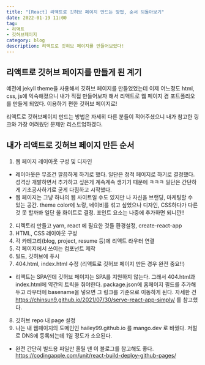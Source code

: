 ```yaml
---
title: "[React] 리액트로 깃허브 페이지 만드는 방법, 순서 되돌아보기"
date: 2022-01-19 11:00
tag:
- 리액트
- 깃허브페이지
category: blog
description: 리액트로 깃허브 페이지를 만들어보았다!
---
```


## 리액트로 깃허브 페이지를 만들게 된 계기
예전에 jekyll theme을 사용해서 깃허브 페이지를 만들었었는데 
이제 어느정도 html, css, js에 익숙해졌으니 내가 직접 만들어보자 해서
리액트로 웹 페이지 겸 포트폴리오를 만들게 되었다.
이용하기 편한 깃허브 페이지로!

리액트로 깃허브페이지 만드는 방법은 자세히 다른 분들이 적어주셨으니 내가 참고한 링크와 가장 어려웠던 문제만 리스트업하겠다.


## 내가 리액트로 깃허브 페이지 만든 순서
1. 웹 페이지 레이아웃 구성 및 디자인 
- 레이아웃은 무조건 깔끔하게 하기로 했다. 일단은 정적 페이지로 하기로 결정했다. 성격상 개발하면서 추가하고 싶은게 계속계속 생기기 때문에 ㅋㅋㅋ 일단은 간단하게 기초공사하기로 굳게 다짐하고 시작했다.  
- 웹 페이지는 그냥 하나의 웹 사이트일 수도 있지만 나 자신을 브랜딩, 마케팅할 수 있는 공간. theme color에 노랑, 네이비를 섞고 싶었으나 디자인, CSS하다가 다른 것 못 할까봐 일단 올 화이트로 결정. 포인트 요소는 나중에 추가하면 되니깐!!
2. 디렉토리 만들고 yarn, react 에 필요한 것들 환경설정, create-react-app 
3. HTML, CSS 레이아웃 구성
4. 각 카테고리(blog, project, resume 등)에 리액트 라우터 연결
5. 각 페이지에서 쓰이는 컴포넌트 제작 
6. 빌드, 깃허브에 푸시
7. 404.html, index.html 수정 (리액트로 깃허브 페이지 만든 경우 완전 중요!!)
- 리액트는 SPA인데 깃허브 페이지는 SPA를 지원하지 않는다. 그래서 404.html과 index.html에 약간의 트릭을 줘야한다. package.json에 홈페이지 필드를 추가해두고 라우터에 basename을 넣으면 그 링크를 기준으로 이동하게 된다. 자세한 건 https://chinsun9.github.io/2021/07/30/serve-react-app-simply/ 를 참고했다.
8. 깃허브 repo 내 page 설정
9. 나는 내 웹페이지의 도메인인 hailey99.github.io 를 mango.dev 로 바꿨다. 저절로 DNS에 등록되는데 1일 정도가 소요된다.



+ 완전 간단히 빌드용 파일만 올릴 땐 이 블로그를 참고해도 좋다.
 https://codingapple.com/unit/react-build-deploy-github-pages/
